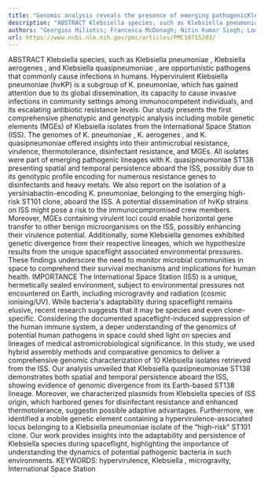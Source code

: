 ```yaml
---
title: "Genomic analysis reveals the presence of emerging pathogenicKlebsiellalineages aboard the International Space Station"
description: "ABSTRACT Klebsiella species, such as Klebsiella pneumoniae , Klebsiella aerogenes , and Klebsiella quasipneumoniae , are opportunistic pathogens that commonly cause infections in humans. Hypervirulent..."
authors: "Georgios Miliotis; Francesca McDonagh; Nitin Kumar Singh; Louise O'Connor; Alma Tuohy; Dearbháile Morris; Kasthuri Venkateswaran; Varsha Singh"
url: https://www.ncbi.nlm.nih.gov/pmc/articles/PMC10715203/
---
```


ABSTRACT Klebsiella species, such as Klebsiella pneumoniae , Klebsiella aerogenes , and Klebsiella quasipneumoniae , are opportunistic pathogens that commonly cause infections in humans. Hypervirulent Klebsiella pneumoniae (hvKP) is a subgroup of K. pneumoniae, which has gained attention due to its global dissemination, its capacity to cause invasive infections in community settings among immunocompetent individuals, and its escalating antibiotic resistance levels. Our study presents the first comprehensive phenotypic and genotypic analysis including mobile genetic elements (MGEs) of Klebsiella isolates from the International Space Station (ISS). The genomes of K. pneumoniae , K. aerogenes , and K. quasipneumoniae offered insights into their antimicrobial resistance, virulence, thermotolerance, disinfectant resistance, and MGEs. All isolates were part of emerging pathogenic lineages with K. quasipneumoniae ST138 presenting spatial and temporal persistence aboard the ISS, possibly due to its genotypic profile encoding for numerous resistance genes to disinfectants and heavy metals. We also report on the isolation of a yersiniabactin-encoding K. pneumoniae, belonging to the emerging high-risk ST101 clone, aboard the ISS. A potential dissemination of hvKp strains on ISS might pose a risk to the immunocompromised crew members. Moreover, MGEs containing virulent loci could enable horizontal gene transfer to other benign microorganisms on the ISS, possibly enhancing their virulence potential. Additionally, some Klebsiella genomes exhibited genetic divergence from their respective lineages, which we hypothesize results from the unique spaceflight associated environmental pressures. These findings underscore the need to monitor microbial communities in space to comprehend their survival mechanisms and implications for human health. IMPORTANCE The International Space Station (ISS) is a unique, hermetically sealed environment, subject to environmental pressures not encountered on Earth, including microgravity and radiation (cosmic ionising/UV). While bacteria's adaptability during spaceflight remains elusive, recent research suggests that it may be species and even clone-specific. Considering the documented spaceflight-induced suppression of the human immune system, a deper understanding of the genomics of potential human pathogens in space could shed light on species and lineages of medical astromicrobiological significance. In this study, we used hybrid assembly methods and comparative genomics to deliver a comprehensive genomic characterization of 10 Klebsiella isolates retrieved from the ISS. Our analysis unveiled that Klebsiella quasipneumoniae ST138 demonstrates both spatial and temporal persistence aboard the ISS, showing evidence of genomic divergence from its Earth-based ST138 lineage. Moreover, we characterized plasmids from Klebsiella species of ISS origin, which harbored genes for disinfectant resistance and enhanced thermotolerance, suggestin possible adaptive advantages. Furthermore, we identified a mobile genetic element containing a hypervirulence-associated locus belonging to a Klebsiella pneumoniae isolate of the “high-risk” ST101 clone. Our work provides insights into the adaptability and persistence of Klebsiella species during spaceflight, highlighting the importance of understanding the dynamics of potential pathogenic bacteria in such environments. KEYWORDS: hypervirulence, Klebsiella , microgravity, International Space Station
